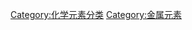 {{catmore}}
{{Commonscat|Alkali metals}}


[[Category:化学元素分类|Category:化学元素分类]]
[[Category:金属元素|Category:金属元素]]